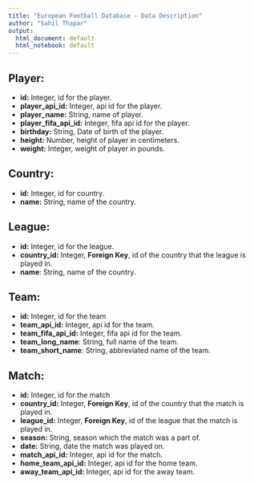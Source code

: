 ```yaml
---
title: "European Football Database - Data Description"
author: "Sahil Thapar"
output:
  html_document: default
  html_notebook: default
---
```


## Player:

* __id:__ Integer, id for the player.  
* __player_api_id:__ Integer, api id for the player.  
* __player_name:__ String, name of player.  
* __player_fifa_api_id:__ Integer, fifa api id for the player.  
* __birthday:__ String, Date of birth of the player.  
* __height:__ Number, height of player in centimeters.  
* __weight:__ Integer, weight of player in pounds.  

## Country:

* __id:__ Integer, id for country.  
* __name:__ String, name of the country.  


## League:

* __id:__ Integer, id for the league.  
* __country_id:__ Integer, __Foreign Key__, id of the country that the league is played in.  
* __name__: String, name of the country.  

## Team:

* __id:__ Integer, id for the team  
* __team_api_id:__ Integer, api id for the team.  
* __team_fifa_api_id:__ Integer, fifa api id for the team.  
* __team_long_name__: String, full name of the team.  
* __team_short_name__: String, abbreviated name of the team.  


## Match:

* __id:__ Integer, id for the match  
* __country_id:__ Integer, __Foreign Key__, id of the country that the match is played in.  
* __league_id:__ Integer, __Foreign Key__, id of the league that the match is played in.  
* __season:__ String, season which the match was a part of.
* __date:__ String, date the match was played on.
* __match_api_id:__ Integer, api id for the match.
* __home_team_api_id:__ Integer, api id for the home team.
* __away_team_api_id:__ Integer, api id for the away team.

